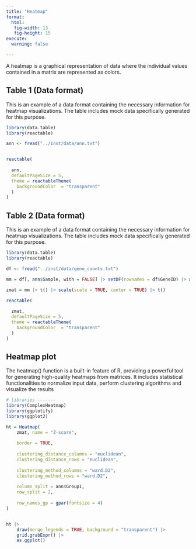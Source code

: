 ```yaml
---
title: "Heatmap"
format:
  html:
   fig-width: 13
   fig-height: 15
execute: 
  warning: false

---
```


A heatmap is a graphical representation of data where the individual values contained in a matrix are represented as colors.


## Table 1 (Data format)

This is an example of a data format containing the necessary information for heatmap visualizations. The table includes mock data specifically generated for this purpose.


```r

library(data.table)
library(reactable)

ann <- fread("../inst/data/ann.txt") 


reactable(
  
  ann, 
  defaultPageSize = 5,
  theme = reactableTheme(
    backgroundColor  = "transparent"
  )
)
```


## Table 2 (Data format)

This is an example of a data format containing the necessary information for heatmap visualizations. The table includes mock data specifically generated for this purpose.


```r

library(data.table)
library(reactable)

df <- fread("../inst/data/gene_counts.txt") 

mm = df[, ann$Sample, with = FALSE] |> setDF(rownames = df$GeneID) |> as.matrix()

zmat = mm |> t() |> scale(scale = TRUE, center = TRUE) |> t()

reactable(
  
  zmat, 
  defaultPageSize = 5,
  theme = reactableTheme(
    backgroundColor  = "transparent"
  )
)
```

## Heatmap plot

The heatmap() function is a built-in feature of R, providing a powerful tool for generating high-quality heatmaps from matrices. It includes statistical functionalities to normalize input data, perform clustering algorithms and visualize the results


```r

# libraries -------
library(ComplexHeatmap)
library(ggplotify)
library(ggplot2)

ht = Heatmap(
    zmat, name = "Z-score",
    
    border = TRUE,
    
    clustering_distance_columns = "euclidean",
    clustering_distance_rows = "euclidean",
    
    clustering_method_columns = "ward.D2",
    clustering_method_rows = "ward.D2",
    
    column_split = ann$Group1,
    row_split = 2,
    
    row_names_gp = gpar(fontsize = 4)
)


ht |> 
    draw(merge_legends = TRUE, background = "transparent") |>
    grid.grabExpr() |>
    as.ggplot()

```

